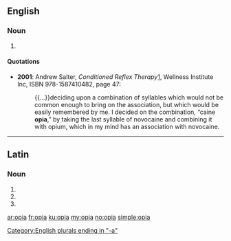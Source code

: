 ==English==
{{rfv}}

===Noun===
{{head|en|noun plural form}}

# {{plural of|opium|lang=en}}

====Quotations====
* '''2001''': Andrew Salter, ''Conditioned Reflex Therapy''[http://www.google.co.uk/books?id=gymIzp7arLMC], Wellness Institute Inc, ISBN 978-1587410482, page 47:
*: {{...}}deciding upon a combination of syllables which would not be common enough to bring on the association, but which would be easily remembered by me. I decided on the combination, “caine '''opia''',” by taking the last syllable of novocaine and combining it with opium, which in my mind has an association with novocaine.

[[Category:English plurals ending in "-a"]]

----

==Latin==

===Noun===
{{la-noun-form|opia}}

# {{inflection of|opium||nom|p|lang=la}}
# {{inflection of|opium||acc|p|lang=la}}
# {{inflection of|opium||voc|p|lang=la}}

[[ar:opia]]
[[fr:opia]]
[[ku:opia]]
[[my:opia]]
[[no:opia]]
[[simple:opia]]